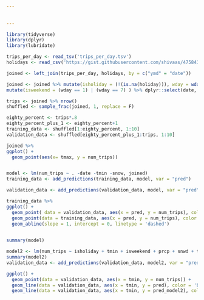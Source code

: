 ```yaml
---
  
  
---
```

```r

library(tidyverse)
library(dplyr)
library(lubridate)

```

```r
trips_per_day <- read_tsv('trips_per_day.tsv')
holidays <- read_csv('https://gist.githubusercontent.com/shivaas/4758439/raw/b0d3ddec380af69930d0d67a9e0519c047047ff8/US%2520Bank%2520holidays', col_names=c('n', 'date', 'holiday'))

joined <- left_join(trips_per_day, holidays, by = c("ymd" = "date"))

joined <- joined %>% mutate(isholiday = (!(is.na(holiday))), wday = wday(ymd)) %>%
mutate(isweekend = (wday == 1) | (wday == 7) ) %>% dplyr::select(date, num_trips, prcp, snwd, snow, tmax, tmin, isholiday, wday, isweekend) 

trips <- joined %>% nrow()
shuffled <- sample_frac(joined, 1, replace = F)

eighty_percent <- trips*.8
eighty_percent_plus_1 <- eighty_percent+1
training_data <- shuffled[1:eighty_percent, 1:10]
validation_data <- shuffled[eighty_percent_plus_1:trips, 1:10]
```

```r
joined %>%
ggplot() +
  geom_point(aes(x= tmax, y = num_trips))


model <- lm(num_trips ~ . -date -tmin -snow, joined)
training_data <- add_predictions(training_data, model, var = "pred")

validation_data <- add_predictions(validation_data, model, var = "pred")

training_data %>%
ggplot() +
  geom_point( data = validation_data, aes(x = pred, y = num_trips), color = "cyan") +
  geom_point(data = training_data, aes(x = pred, y = num_trips), color = "red") +
  geom_abline(slope = 1, intercept = 0, linetype = 'dashed')

  
summary(model)

model2 <- lm(num_trips ~ isholiday + tmin + isweekend + prcp + snwd + tmax, joined)
summary(model2)
validation_data <- add_predictions(validation_data, model2, var = "pred_model2")

ggplot() +
  geom_point(data = validation_data, aes(x = tmin, y = num_trips)) +
  geom_line(data = validation_data, aes(x = tmin, y = pred), color = 'blue') +
  geom_line(data = validation_data, aes(x = tmin, y = pred_model2), color = 'green')

```
```r

```

